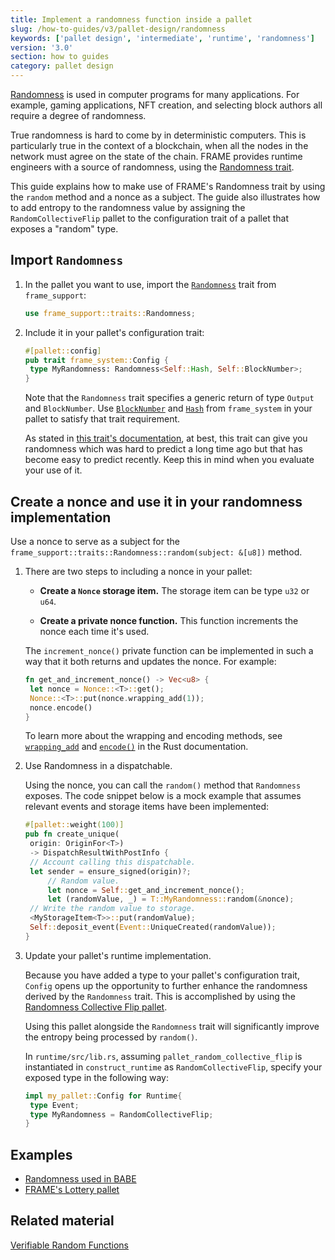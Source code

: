 ```yaml
---
title: Implement a randomness function inside a pallet
slug: /how-to-guides/v3/pallet-design/randomness
keywords: ['pallet design', 'intermediate', 'runtime', 'randomness']
version: '3.0'
section: how to guides
category: pallet design
---
```


[Randomness](/v3/runtime/randomness) is used in computer programs for many applications. For example, gaming applications, NFT creation, and selecting block authors all require a degree of randomness.

True randomness is hard to come by in deterministic computers. This is particularly true in the context of a blockchain, when all the nodes in the network must agree on the state of the chain. FRAME provides runtime engineers with a source of randomness, using the [Randomness trait](/rustdocs/latest/frame_support/traits/trait.Randomness.html).

This guide explains how to make use of FRAME's Randomness trait by using the `random` method and a nonce as a subject.
The guide also illustrates how to add entropy to the randomness value by assigning the `RandomCollectiveFlip` pallet to the configuration trait of a pallet that exposes a "random" type.

## Import `Randomness`

1. In the pallet you want to use, import the [`Randomness`](/rustdocs/latest/frame_support/traits/trait.Randomness.html) trait from `frame_support`:

   ```rust
   use frame_support::traits::Randomness;
   ```

1. Include it in your pallet's configuration trait:

   ```rust
   #[pallet::config]
   pub trait frame_system::Config {
   	type MyRandomness: Randomness<Self::Hash, Self::BlockNumber>;
   }
   ```

   Note that the `Randomness` trait specifies a generic return of type `Output` and `BlockNumber`.
   Use [`BlockNumber`](/rustdocs/latest/frame_system/pallet/trait.Config.html#associatedtype.BlockNumber)
   and [`Hash`](/rustdocs/latest/frame_system/pallet/trait.Config.html#associatedtype.Hash) from `frame_system`
   in your pallet to satisfy that trait requirement.

   As stated in [this trait's documentation](/rustdocs/latest/frame_support/traits/trait.Randomness.html), at best, this trait can give you randomness which was hard to predict a long time ago but that has become easy to predict recently.
   Keep this in mind when you evaluate your use of it.

## Create a nonce and use it in your randomness implementation

Use a nonce to serve as a subject for the `frame_support::traits::Randomness::random(subject: &[u8])` method.

1. There are two steps to including a nonce in your pallet:

   - **Create a `Nonce` storage item.** The storage item can be type `u32` or `u64`.

   - **Create a private nonce function.** This function increments the nonce each time it's used.

   The `increment_nonce()` private function can be implemented in such a way that it both returns and updates the nonce.
   For example:

   ```rust
   fn get_and_increment_nonce() -> Vec<u8> {
   	let nonce = Nonce::<T>::get();
   	Nonce::<T>::put(nonce.wrapping_add(1));
   	nonce.encode()
   }
   ```

   To learn more about the wrapping and encoding methods, see [`wrapping_add`](https://doc.rust-lang.org/std/intrinsics/fn.wrapping_add.html) and [`encode()`](/rustdocs/latest/frame_support/dispatch/trait.Encode.html#method.encode) in the Rust documentation.

1. Use Randomness in a dispatchable.

   Using the nonce, you can call the `random()` method that `Randomness` exposes. The code snippet below is a mock example that assumes
   relevant events and storage items have been implemented:

   ```rust
   #[pallet::weight(100)]
   pub fn create_unique(
   	origin: OriginFor<T>)
   	-> DispatchResultWithPostInfo {
   	// Account calling this dispatchable.
   	let sender = ensure_signed(origin)?;
   		// Random value.
   		let nonce = Self::get_and_increment_nonce();
   		let (randomValue, _) = T::MyRandomness::random(&nonce);
   	// Write the random value to storage.
   	<MyStorageItem<T>>::put(randomValue);
   	Self::deposit_event(Event::UniqueCreated(randomValue));
   }
   ```

1. Update your pallet's runtime implementation.

   Because you have added a type to your pallet's configuration trait, `Config` opens up the opportunity to further enhance the randomness
   derived by the `Randomness` trait. This is accomplished by using the [Randomness Collective Flip pallet][rcf-pallet-rustdocs].

   Using this pallet alongside the `Randomness` trait will significantly improve the entropy being processed by `random()`.

   In `runtime/src/lib.rs`, assuming `pallet_random_collective_flip` is instantiated in `construct_runtime` as `RandomCollectiveFlip`,
   specify your exposed type in the following way:

   ```rust
   impl my_pallet::Config for Runtime{
   	type Event;
   	type MyRandomness = RandomCollectiveFlip;
   }
   ```

## Examples

- [Randomness used in BABE](https://github.com/paritytech/substrate/blob/master/frame/babe/src/randomness.rs)
- [FRAME's Lottery pallet](https://github.com/paritytech/substrate/blob/master/frame/lottery/src/lib.rs#L471)

## Related material

[Verifiable Random Functions](https://en.wikipedia.org/wiki/Verifiable_random_function)

[rcf-pallet-rustdocs]: /rustdocs/latest/pallet_randomness_collective_flip/index.html
